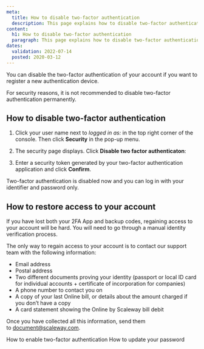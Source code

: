 ```yaml
---
meta:
  title: How to disable two-factor authentication
  description: This page explains how to disable two-factor authentication.
content:
  h1: How to disable two-factor authentication
  paragraph: This page explains how to disable two-factor authentication.
dates:
  validation: 2022-07-14
  posted: 2020-03-12
---
```


You can disable the two-factor authentication of your account if you want to register a new authentication device. 

<Message type="important">
For security reasons, it is not recommended to disable two-factor authentication permanently.
</Message>

## How to disable two-factor authentication

1. Click your user name next to _logged in as:_ in the top right corner of the console. Then click **Security** in the pop-up menu.

  <Lightbox src="scaleway-dedibox-console-security-menu.webp" alt="" />

2. The security page displays. Click **Disable two factor authenticaton**:

  <Lightbox src="scaleway_disable_gauth.webp" alt="" />

3. Enter a security token generated by your two-factor authentication application and click **Confirm**.

Two-factor authentication is disabled now and you can log in with your identifier and password only. 

## How to restore access to your account

If you have lost both your 2FA App and backup codes, regaining access to your account will be hard. 
You will need to go through a manual identity verification process.

The only way to regain access to your account is to contact our support team with the following information:
 
  * Email address
  * Postal address
  * Two different documents proving your identity (passport or local ID card for individual accounts + certificate of incorporation for companies)
  * A phone number to contact you on
  * A copy of your last Online bill, or details about the amount charged if you don’t have a copy
  * A card statement showing the Online by Scaleway bill debit


Once you have collected all this information, send them to [document@scaleway.com](mailto:document@scaleway.com).

<Navigation title="See Also">
  <PreviousButton to="/dedibox-console/my-account/how-to/enable-two-factor-authentication/">How to enable two-factor authentication</PreviousButton>
  <NextButton to="/dedibox-console/my-account/how-to/update-password/">How to update your password</NextButton>
</Navigation>
